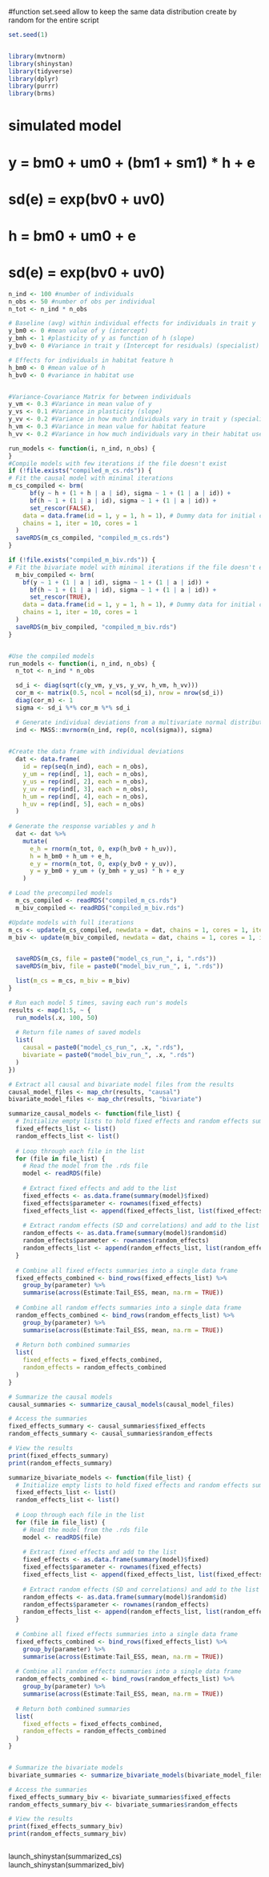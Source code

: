 #function set.seed allow to keep the same data distribution create by random for the entire script

```r
set.seed(1)


library(mvtnorm)
library(shinystan)
library(tidyverse)
library(dplyr)
library(purrr)
library(brms)
```
###############################################################################
# simulated model
###############################################################################

# y = bm0 + um0 + (bm1 + sm1) * h + e
# sd(e) = exp(bv0 + uv0)

# h = bm0 + um0 + e
# sd(e) = exp(bv0 + uv0)

```r
n_ind <- 100 #number of individuals
n_obs <- 50 #number of obs per individual
n_tot <- n_ind * n_obs

# Baseline (avg) within individual effects for individuals in trait y
y_bm0 <- 0 #mean value of y (intercept)
y_bmh <- 1 #plasticity of y as function of h (slope)
y_bv0 <- 0 #Variance in trait y (Intercept for residuals) (specialist)

# Effects for individuals in habitat feature h
h_bm0 <- 0 #mean value of h
h_bv0 <- 0 #variance in habitat use


#Variance-Covariance Matrix for between individuals
y_vm <- 0.3 #Variance in mean value of y
y_vs <- 0.1 #Variance in plasticity (slope)
y_vv <- 0.2 #Variance in how much individuals vary in trait y (specialist vs generalist)
h_vm <- 0.3 #Variance in mean value for habitat feature
h_vv <- 0.2 #Variance in how much individuals vary in their habitat use (some use wide area, others stay put)
```

```r
run_models <- function(i, n_ind, n_obs) {
}
#Compile models with few iterations if the file doesn't exist
if (!file.exists("compiled_m_cs.rds")) {
# Fit the causal model with minimal iterations
m_cs_compiled <- brm(
      bf(y ~ h + (1 + h | a | id), sigma ~ 1 + (1 | a | id)) +
      bf(h ~ 1 + (1 | a | id), sigma ~ 1 + (1 | a | id)) +
      set_rescor(FALSE),
    data = data.frame(id = 1, y = 1, h = 1), # Dummy data for initial compile
    chains = 1, iter = 10, cores = 1
  )
  saveRDS(m_cs_compiled, "compiled_m_cs.rds")
}

if (!file.exists("compiled_m_biv.rds")) {
# Fit the bivariate model with minimal iterations if the file doesn't exist
  m_biv_compiled <- brm(
    bf(y ~ 1 + (1 | a | id), sigma ~ 1 + (1 | a | id)) +
      bf(h ~ 1 + (1 | a | id), sigma ~ 1 + (1 | a | id)) +
      set_rescor(TRUE),
    data = data.frame(id = 1, y = 1, h = 1), # Dummy data for initial compile
    chains = 1, iter = 10, cores = 1
  )
  saveRDS(m_biv_compiled, "compiled_m_biv.rds")
}


#Use the compiled models
run_models <- function(i, n_ind, n_obs) {
  n_tot <- n_ind * n_obs

  sd_i <- diag(sqrt(c(y_vm, y_vs, y_vv, h_vm, h_vv)))
  cor_m <- matrix(0.5, ncol = ncol(sd_i), nrow = nrow(sd_i))
  diag(cor_m) <- 1
  sigma <- sd_i %*% cor_m %*% sd_i

  # Generate individual deviations from a multivariate normal distribution
  ind <- MASS::mvrnorm(n_ind, rep(0, ncol(sigma)), sigma)

  
#Create the data frame with individual deviations
  dat <- data.frame(
    id = rep(seq(n_ind), each = n_obs),
    y_um = rep(ind[, 1], each = n_obs),
    y_us = rep(ind[, 2], each = n_obs),
    y_uv = rep(ind[, 3], each = n_obs),
    h_um = rep(ind[, 4], each = n_obs),
    h_uv = rep(ind[, 5], each = n_obs)
  )
  
# Generate the response variables y and h
  dat <- dat %>%
    mutate(
      e_h = rnorm(n_tot, 0, exp(h_bv0 + h_uv)),
      h = h_bm0 + h_um + e_h,
      e_y = rnorm(n_tot, 0, exp(y_bv0 + y_uv)),
      y = y_bm0 + y_um + (y_bmh + y_us) * h + e_y
    )

# Load the precompiled models
  m_cs_compiled <- readRDS("compiled_m_cs.rds")
  m_biv_compiled <- readRDS("compiled_m_biv.rds")

#Update models with full iterations
m_cs <- update(m_cs_compiled, newdata = dat, chains = 1, cores = 1, iter = 1000, warmup = 500)
m_biv <- update(m_biv_compiled, newdata = dat, chains = 1, cores = 1, iter = 1000, warmup = 500)


  saveRDS(m_cs, file = paste0("model_cs_run_", i, ".rds"))
  saveRDS(m_biv, file = paste0("model_biv_run_", i, ".rds"))

  list(m_cs = m_cs, m_biv = m_biv)
}

# Run each model 5 times, saving each run's models
results <- map(1:5, ~ {
  run_models(.x, 100, 50)
  
  # Return file names of saved models
  list(
    causal = paste0("model_cs_run_", .x, ".rds"),
    bivariate = paste0("model_biv_run_", .x, ".rds")
  )
})
```

```r
# Extract all causal and bivariate model files from the results
causal_model_files <- map_chr(results, "causal")
bivariate_model_files <- map_chr(results, "bivariate")

```

```r
summarize_causal_models <- function(file_list) {
  # Initialize empty lists to hold fixed effects and random effects summaries
  fixed_effects_list <- list()
  random_effects_list <- list()
  
  # Loop through each file in the list
  for (file in file_list) {
    # Read the model from the .rds file
    model <- readRDS(file)
    
    # Extract fixed effects and add to the list
    fixed_effects <- as.data.frame(summary(model)$fixed)
    fixed_effects$parameter <- rownames(fixed_effects)
    fixed_effects_list <- append(fixed_effects_list, list(fixed_effects))
    
    # Extract random effects (SD and correlations) and add to the list
    random_effects <- as.data.frame(summary(model)$random$id)
    random_effects$parameter <- rownames(random_effects)
    random_effects_list <- append(random_effects_list, list(random_effects))
  }
  
  # Combine all fixed effects summaries into a single data frame
  fixed_effects_combined <- bind_rows(fixed_effects_list) %>%
    group_by(parameter) %>%
    summarise(across(Estimate:Tail_ESS, mean, na.rm = TRUE))
  
  # Combine all random effects summaries into a single data frame
  random_effects_combined <- bind_rows(random_effects_list) %>%
    group_by(parameter) %>%
    summarise(across(Estimate:Tail_ESS, mean, na.rm = TRUE))
  
  # Return both combined summaries
  list(
    fixed_effects = fixed_effects_combined,
    random_effects = random_effects_combined
  )
}

```

```r
# Summarize the causal models
causal_summaries <- summarize_causal_models(causal_model_files)

# Access the summaries
fixed_effects_summary <- causal_summaries$fixed_effects
random_effects_summary <- causal_summaries$random_effects

# View the results
print(fixed_effects_summary)
print(random_effects_summary)


```

```r
summarize_bivariate_models <- function(file_list) {
  # Initialize empty lists to hold fixed effects and random effects summaries
  fixed_effects_list <- list()
  random_effects_list <- list()
  
  # Loop through each file in the list
  for (file in file_list) {
    # Read the model from the .rds file
    model <- readRDS(file)
    
    # Extract fixed effects and add to the list
    fixed_effects <- as.data.frame(summary(model)$fixed)
    fixed_effects$parameter <- rownames(fixed_effects)
    fixed_effects_list <- append(fixed_effects_list, list(fixed_effects))
    
    # Extract random effects (SD and correlations) and add to the list
    random_effects <- as.data.frame(summary(model)$random$id)
    random_effects$parameter <- rownames(random_effects)
    random_effects_list <- append(random_effects_list, list(random_effects))
  }
  
  # Combine all fixed effects summaries into a single data frame
  fixed_effects_combined <- bind_rows(fixed_effects_list) %>%
    group_by(parameter) %>%
    summarise(across(Estimate:Tail_ESS, mean, na.rm = TRUE))
  
  # Combine all random effects summaries into a single data frame
  random_effects_combined <- bind_rows(random_effects_list) %>%
    group_by(parameter) %>%
    summarise(across(Estimate:Tail_ESS, mean, na.rm = TRUE))
  
  # Return both combined summaries
  list(
    fixed_effects = fixed_effects_combined,
    random_effects = random_effects_combined
  )
}



```

```r
# Summarize the bivariate models
bivariate_summaries <- summarize_bivariate_models(bivariate_model_files)

# Access the summaries
fixed_effects_summary_biv <- bivariate_summaries$fixed_effects
random_effects_summary_biv <- bivariate_summaries$random_effects

# View the results
print(fixed_effects_summary_biv)
print(random_effects_summary_biv)



```




launch_shinystan(summarized_cs)  
launch_shinystan(summarized_biv) 